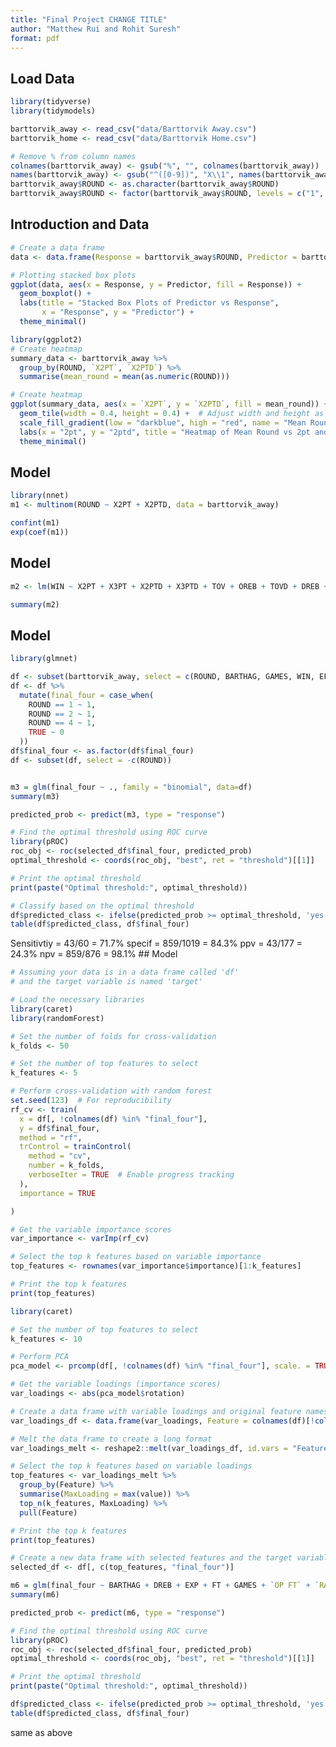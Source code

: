 ```yaml
---
title: "Final Project CHANGE TITLE"
author: "Matthew Rui and Rohit Suresh"
format: pdf
---
```


## Load Data
```r
library(tidyverse)
library(tidymodels)

barttorvik_away <- read_csv("data/Barttorvik Away.csv")
barttorvik_home <- read_csv("data/Barttorvik Home.csv")

# Remove % from column names
colnames(barttorvik_away) <- gsub("%", "", colnames(barttorvik_away))
names(barttorvik_away) <- gsub("^([0-9])", "X\\1", names(barttorvik_away))
barttorvik_away$ROUND <- as.character(barttorvik_away$ROUND)
barttorvik_away$ROUND <- factor(barttorvik_away$ROUND, levels = c("1", "2", "4", "8", "16", "32", "64", "68", "0"))


```

## Introduction and Data
```r
# Create a data frame
data <- data.frame(Response = barttorvik_away$ROUND, Predictor = barttorvik_away$X2PTD)

# Plotting stacked box plots
ggplot(data, aes(x = Response, y = Predictor, fill = Response)) +
  geom_boxplot() +
  labs(title = "Stacked Box Plots of Predictor vs Response",
       x = "Response", y = "Predictor") +
  theme_minimal()

library(ggplot2)
# Create heatmap
summary_data <- barttorvik_away %>%
  group_by(ROUND, `X2PT`, `X2PTD`) %>%
  summarise(mean_round = mean(as.numeric(ROUND)))

# Create heatmap
ggplot(summary_data, aes(x = `X2PT`, y = `X2PTD`, fill = mean_round)) +
  geom_tile(width = 0.4, height = 0.4) +  # Adjust width and height as needed
  scale_fill_gradient(low = "darkblue", high = "red", name = "Mean Round") +  # Adjust colors
  labs(x = "2pt", y = "2ptd", title = "Heatmap of Mean Round vs 2pt and 2ptd") +
  theme_minimal()
```


## Model
```r
library(nnet)
m1 <- multinom(ROUND ~ X2PT + X2PTD, data = barttorvik_away)

confint(m1)
exp(coef(m1))
```

## Model
```r
m2 <- lm(WIN ~ X2PT + X3PT + X2PTD + X3PTD + TOV + OREB + TOVD + DREB + PPPO, data = barttorvik_away)

summary(m2)
```

## Model
```r
library(glmnet)

df <- subset(barttorvik_away, select = c(ROUND, BARTHAG, GAMES, WIN, EFG, EFGD, FTR, FTRD, TOV, TOVD, OREB, DREB, `RAW T`, EXP, `ELITE SOS`, FT, `OP FT`))
df <- df %>%
  mutate(final_four = case_when(
    ROUND == 1 ~ 1,
    ROUND == 2 ~ 1,
    ROUND == 4 ~ 1,
    TRUE ~ 0
  ))
df$final_four <- as.factor(df$final_four)
df <- subset(df, select = -c(ROUND))


m3 = glm(final_four ~ ., family = "binomial", data=df)
summary(m3)

predicted_prob <- predict(m3, type = "response")

# Find the optimal threshold using ROC curve
library(pROC)
roc_obj <- roc(selected_df$final_four, predicted_prob)
optimal_threshold <- coords(roc_obj, "best", ret = "threshold")[[1]]

# Print the optimal threshold
print(paste("Optimal threshold:", optimal_threshold))

# Classify based on the optimal threshold
df$predicted_class <- ifelse(predicted_prob >= optimal_threshold, 'yes', 'no')
table(df$predicted_class, df$final_four)

```
Sensitivtiy = 43/60 = 71.7%
specif = 859/1019 = 84.3%
ppv = 43/177 = 24.3%
npv = 859/876 = 98.1%
## Model
```r
# Assuming your data is in a data frame called 'df'
# and the target variable is named 'target'

# Load the necessary libraries
library(caret)
library(randomForest)

# Set the number of folds for cross-validation
k_folds <- 50

# Set the number of top features to select
k_features <- 5

# Perform cross-validation with random forest
set.seed(123)  # For reproducibility
rf_cv <- train(
  x = df[, !colnames(df) %in% "final_four"],
  y = df$final_four,
  method = "rf",
  trControl = trainControl(
    method = "cv",
    number = k_folds,
    verboseIter = TRUE  # Enable progress tracking
  ),
  importance = TRUE

)

# Get the variable importance scores
var_importance <- varImp(rf_cv)

# Select the top k features based on variable importance
top_features <- rownames(var_importance$importance)[1:k_features]

# Print the top k features
print(top_features)
```

```r

library(caret)

# Set the number of top features to select
k_features <- 10

# Perform PCA
pca_model <- prcomp(df[, !colnames(df) %in% "final_four"], scale. = TRUE)

# Get the variable loadings (importance scores)
var_loadings <- abs(pca_model$rotation)

# Create a data frame with variable loadings and original feature names
var_loadings_df <- data.frame(var_loadings, Feature = colnames(df)[!colnames(df) %in% "final_four"])

# Melt the data frame to create a long format
var_loadings_melt <- reshape2::melt(var_loadings_df, id.vars = "Feature")

# Select the top k features based on variable loadings
top_features <- var_loadings_melt %>%
  group_by(Feature) %>%
  summarise(MaxLoading = max(value)) %>%
  top_n(k_features, MaxLoading) %>%
  pull(Feature)

# Print the top k features
print(top_features)

# Create a new data frame with selected features and the target variable
selected_df <- df[, c(top_features, "final_four")]

m6 = glm(final_four ~ BARTHAG + DREB + EXP + FT + GAMES + `OP FT` + `RAW T` +  TOV + TOVD, family = "binomial", data=selected_df)
summary(m6)

predicted_prob <- predict(m6, type = "response")

# Find the optimal threshold using ROC curve
library(pROC)
roc_obj <- roc(selected_df$final_four, predicted_prob)
optimal_threshold <- coords(roc_obj, "best", ret = "threshold")[[1]]

# Print the optimal threshold
print(paste("Optimal threshold:", optimal_threshold))

df$predicted_class <- ifelse(predicted_prob >= optimal_threshold, 'yes', 'no')
table(df$predicted_class, df$final_four)


```
same as above